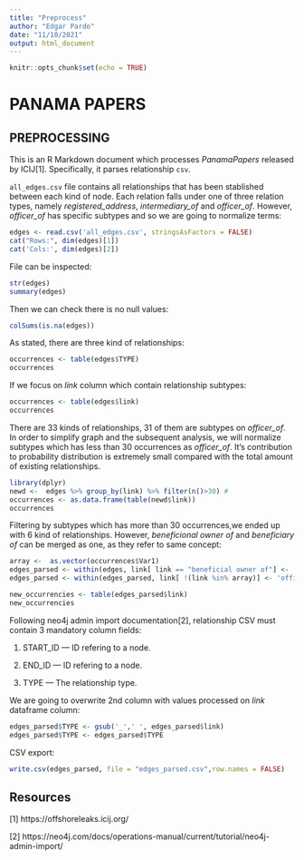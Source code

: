---
title: "Preprocess"
author: "Edgar Pardo"
date: "11/10/2021"
output: html_document
---

```{r setup, include=FALSE}
knitr::opts_chunk$set(echo = TRUE)
```

# PANAMA PAPERS

## PREPROCESSING

This is an R Markdown document which processes $Panama Papers$ released by ICIJ[1]. Specifically, it parses relationship `csv`. 

`all_edges.csv` file contains all relationships that has been stablished between each kind of node. Each relation falls under one of three relation types, namely *registered_address*, *intermediary_of* and *officer_of*. However, *officer_of* has specific subtypes and so we are going to normalize terms:

```{r cars}
edges <- read.csv('all_edges.csv', stringsAsFactors = FALSE)
cat("Rows:", dim(edges)[1])
cat('Cols:', dim(edges)[2])
```
File can be inspected:
```{r}
str(edges)
summary(edges)
```
Then we can check there is no null values:
```{r}
colSums(is.na(edges))
```
As stated, there are three kind of relationships:
```{r}
occurrences <- table(edges$TYPE)
occurrences
```
If we focus on $link$ column which contain relationship subtypes:
```{r}
occurrences <- table(edges$link)
occurrences
```
There are 33 kinds of relationships, 31 of them are subtypes on *officer_of*. In order to simplify graph and the subsequent analysis, we will normalize subtypes which has less than 30 occurrences as *officer_of*. It's contribution to probability distribution is extremely small compared with the total amount of existing relationships.

```{r}
library(dplyr)
newd <-  edges %>% group_by(link) %>% filter(n()>30) #
occurrences <- as.data.frame(table(newd$link))
occurrences
```
Filtering by subtypes which has more than 30 occurrences,we ended up with 6 kind of relationships. However, *beneficional owner of* and *beneficiary of* can be merged as one, as they refer to same concept:

```{r}
array <-  as.vector(occurrences$Var1)
edges_parsed <- within(edges, link[ link == "beneficial owner of"] <- 'beneficiary of')
edges_parsed <- within(edges_parsed, link[ !(link %in% array)] <- 'officer_of')
```

```{r}
new_occurrencies <- table(edges_parsed$link)
new_occurrencies
```
Following neo4j admin import documentation[2], relationship CSV must contain 3 mandatory column fields:

  1. START_ID — ID refering to a node.

  2. END_ID — ID refering to a node.

  3. TYPE — The relationship type.

We are going to overwrite 2nd column with values processed on $link$ dataframe column:
```{r}
edges_parsed$TYPE <- gsub('_',' ', edges_parsed$link)
edges_parsed$TYPE <- edges_parsed$TYPE
```

CSV export:
```{r}
write.csv(edges_parsed, file = "edges_parsed.csv",row.names = FALSE)
```


## Resources

[1] https://offshoreleaks.icij.org/

[2] https://neo4j.com/docs/operations-manual/current/tutorial/neo4j-admin-import/






